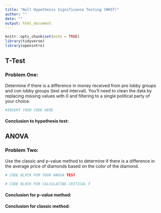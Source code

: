 ```yaml
---
title: "Null Hypothesis Significance Testing (NHST)"
author: ""
date: ""
output: html_document
---
```


```r
knitr::opts_chunk$set(echo = TRUE)
library(tidyverse)
library(openintro)
```
## T-Test

### Problem One:

Determine if there is a difference in money received from pro lobby groups and con lobby groups (test and interval). You'll need to clean the data by replacing missing values with 0 and filtering to a single political party of your choice.

```r
#INSERT YOUR CODE HERE
```

#### Conclusion to hypothesis test:

## ANOVA

### Problem Two: 
Use the classic and p-value method to determine if there is a difference in the average price of diamonds based on the color of the diamond. 

```r
# CODE BLOCK FOR YOUR ANOVA TEST
```

```r
# CODE BLOCK FOR CALCULATING CRITICAL F
```
#### Conclusion for p-value method:

#### Conclusion for classic method: